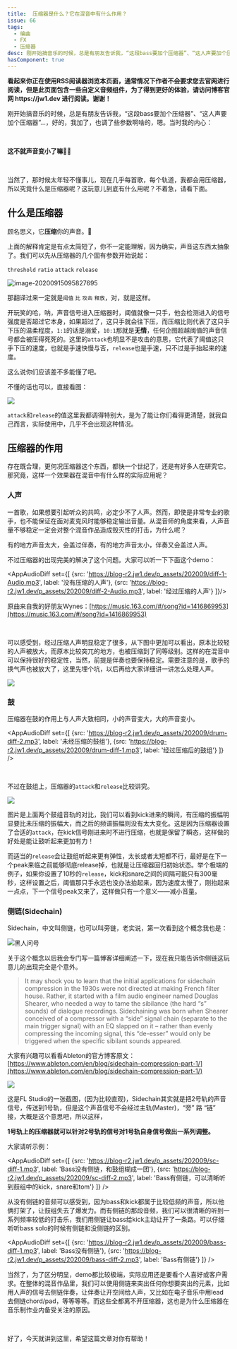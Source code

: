 ```yaml
---
title:  压缩器是什么？它在混音中有什么作用？
issue: 66
tags:
  - 编曲
  - FX
  - 压缩器
desc: 刚开始搞音乐的时候，总是有朋友告诉我，“这段bass要加个压缩器”、“这人声要加个压缩器”...，好的，我加了，也调了些参数啊啥的，嗯。当时我的内心：
hasComponent: true
---
```



<div class="sugg-back">
  <strong>
  看起来你正在使用RSS阅读器浏览本页面，通常情况下作者不会要求您去官网进行阅读，但是此页面包含一些自定义音频组件，为了得到更好的体验，请访问博客官网 https://jw1.dev 进行阅读。谢谢！
  </strong>
</div>

刚开始搞音乐的时候，总是有朋友告诉我，“这段bass要加个压缩器”、“这人声要加个压缩器”...，好的，我加了，也调了些参数啊啥的，嗯。当时我的内心：

<br/>

**这不就声音变小了嘛**🤦‍♂️

<br/>

当然了，那时候太年轻不懂事儿，现在几乎每首歌，每个轨道，我都会用压缩器，所以究竟什么是压缩器呢？这玩意儿到底有什么用呢？不着急，请看下面。

## 什么是压缩器

顾名思义，它**压缩**你的声音。🌝

上面的解释肯定是有点太简短了，你不一定能理解，因为确实，声音这东西太抽象了。我们可以先从压缩器的几个固有参数开始说起：

`threshold` `ratio` `attack` `release`

![image-20200915095827695](https://blog-r2.jw1.dev/p_assets/202009/image-20200915095827695.png)

那翻译过来一定就是`阈值` `比` `攻击` `释放`，对，就是这样。

开玩笑的哈，呐，声音信号进入压缩器时，阈值就像一只手，他会检测进入的信号强度是否超过它本身，如果超过了，这只手就会往下压，而压缩比则代表了这只手下压的温柔程度，`1:1`的话是溺爱，`10:1`那就是**无情**，任何企图超越阈值的声音信号都会被压得死死的。这里的`attack`也明显不是攻击的意思，它代表了阈值这只手下压的速度，也就是手速快慢与否，`release`也是手速，只不过是手抬起来的速度。

这么说你们应该差不多能懂了吧。

不懂的话也可以，直接看图：

![](https://blog-r2.jw1.dev/p_assets/202009/a01-1.png)

`attack`和`release`的值这里我都调得特别大，是为了能让你们看得更清楚，就我自己而言，实际使用中，几乎不会出现这种情况。

## 压缩器的作用

存在既合理，更何况压缩器这个东西，都快一个世纪了，还是有好多人在研究它。那究竟，这样一个效果器在混音中有什么样的实际应用呢？

### 人声

一首歌，如果想要引起听众的共鸣，必定少不了人声。然而，即使是非常专业的歌手，也不能保证在面对麦克风时能够稳定输出音量。从混音师的角度来看，人声音量不够稳定一定会对整个混音作品造成毁灭性的打击，为什么呢？

有的地方声音太大，会盖过伴奏，有的地方声音太小，伴奏又会盖过人声。

不过压缩器的出现完美的解决了这个问题。大家可以听一下下面这个demo：

<AppAudioDiff set={[
  {src: 'https://blog-r2.jw1.dev/p_assets/202009/diff-1-Audio.mp3', label: '没有压缩的人声'},
  {src: 'https://blog-r2.jw1.dev/p_assets/202009/diff-2-Audio.mp3', label: '经过压缩的人声'}
]}/>

原曲来自我的好朋友Wynes：[https://music.163.com/#/song?id=1416869953](https://music.163.com/#/song?id=1416869953)

<br/>

可以感受到，经过压缩人声明显稳定了很多，从下图中更加可以看出，原本比较轻的人声被放大，而原本比较突兀的地方，也被压缩到了同等级别。这样的在混音中可以保持很好的稳定性，当然，前提是伴奏也要保持稳定。需要注意的是，歌手的换气声也被放大了，这里先埋个坑，以后再给大家详细讲一讲怎么处理人声。

![](https://blog-r2.jw1.dev/p_assets/202009/a01-2.png)

### 鼓

压缩器在鼓的作用上与人声大致相同，小的声音变大，大的声音变小。

<AppAudioDiff set={[
  {src: 'https://blog-r2.jw1.dev/p_assets/202009/drum-diff-2.mp3', label: '未经压缩的鼓组'},
  {src: 'https://blog-r2.jw1.dev/p_assets/202009/drum-diff-1.mp3', label: '经过压缩后的鼓组'}
]}  />

<br/>

不过在鼓组上，压缩器的`attack`和`release`比较讲究。

![](https://blog-r2.jw1.dev/p_assets/202009/a01-3.png)

图片是上面两个鼓组音轨的对比，我们可以看到kick进来的瞬间，有压缩的振幅明显要比未压缩的振幅大，而之后的频谱振幅则没有太大变化。这是因为压缩器设置了合适的`attack`，在kick信号刚进来时不进行压缩，也就是保留了瞬态，这样做的好处是能让鼓听起来更加有力！

而适当的`release`会让鼓组听起来更有弹性，太长或者太短都不行，最好是在下一个peak来临之前能够彻底release掉，也就是让压缩器回归初始状态。举个极端的例子，如果你设置了10秒的`release`，kick和snare之间的间隔可能只有300毫秒，这样设置之后，阈值那只手永远也没办法抬起来，因为速度太慢了，刚抬起来一点点，下一个信号peak又来了，这样做只有一个意义——减小音量。

### 侧链(Sidechain)

Sidechain，中文叫侧链，也可以叫旁链，老实说，第一次看到这个概念我也是：

![黑人问号](https://blog-r2.jw1.dev/p_assets/202009/what.jpeg)

关于这个概念以后我会专门写一篇博客详细阐述一下，现在我只能告诉你侧链这玩意儿的出现完全是个意外。

> It may shock you to learn that the initial applications for sidechain compression in the 1930s were not directed at making French filter house. Rather, it started with a film audio engineer named Douglas Shearer, who needed a way to tame the sibilance (the hard “s” sounds) of dialogue recordings. Sidechaining was born when Shearer conceived of a compressor with a “side” signal chain (separate to the main trigger signal) with an EQ slapped on it – rather than evenly compressing the incoming signal, this “de-esser” would only be triggered when the specific sibilant sounds appeared.

大家有兴趣可以看看Ableton的官方博客原文：[https://www.ableton.com/en/blog/sidechain-compression-part-1/](https://www.ableton.com/en/blog/sidechain-compression-part-1/)

![](https://blog-r2.jw1.dev/p_assets/202009/a01-4.png)

这是FL Studio的一张截图，(因为比较直观)，Sidechain其实就是把2号轨的声音信号，传送到1号轨，但是这个声音信号不会经过主轨(Master)，“旁” 路 “链” 接，大概是这个意思吧，所以这样，

**1号轨上的压缩器就可以针对2号轨的信号对1号轨自身信号做出一系列调整。**

大家请听示例：

<AppAudioDiff set={[
  {src: 'https://blog-r2.jw1.dev/p_assets/202009/sc-diff-1.mp3', label: 'Bass没有侧链，和鼓组糊成一团'},
  {src: 'https://blog-r2.jw1.dev/p_assets/202009/sc-diff-2.mp3', label: 'Bass有侧链，可以清晰听到鼓组中的kick，snare和tom'}
]}  />

从没有侧链的音频可以感受到，因为bass和kick都属于比较低频的声音，所以他俩打架了，让鼓组失去了爆发力。而有侧链的那段音频，我们可以很清晰的听到一系列频率较低的打击乐，我们用侧链让bass给kick主动让开了一条路。可以仔细听听bass solo的时候有侧链和没侧链的区别。

<AppAudioDiff set={[
  {src: 'https://blog-r2.jw1.dev/p_assets/202009/bass-diff-1.mp3', label: 'Bass没有侧链'},
  {src: 'https://blog-r2.jw1.dev/p_assets/202009/bass-diff-2.mp3', label: 'Bass有侧链'}
]}  />

当然了，为了区分明显，demo都比较极端，实际应用还是要看个人喜好或客户需求。在整体的混音作品里，我们可以使用侧链来突出任何你想要突出的元素，比如用人声的信号去侧链伴奏，让伴奏让开空间给人声，又比如在电子音乐中用lead去侧链chord/pad，等等等等。而这些全都离不开压缩器，这也是为什么压缩器在音乐制作业内备受关注的原因。

<br/>

好了，今天就讲到这里，希望这篇文章对你有帮助！
